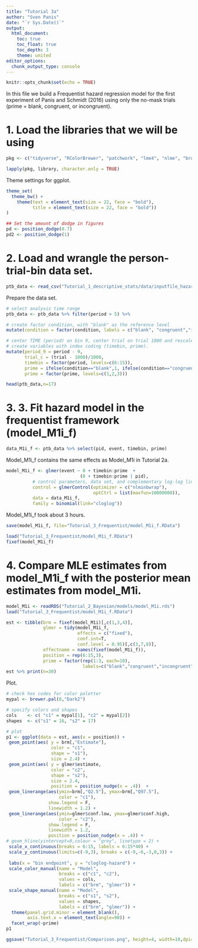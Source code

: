 ```yaml
---
title: "Tutorial 3a"
author: "Sven Panis"
date: "`r Sys.Date()`"
output:
  html_document:
    toc: true
    toc_float: true
    toc_depth: 3
    theme: united
editor_options: 
  chunk_output_type: console
---
```


```r
knitr::opts_chunk$set(echo = TRUE)
```

In this file we build a Frequentist hazard regression model for the first experiment of Panis and Schmidt (2016) using only the no-mask trials (prime = blank, congruent, or incongruent).

# 1. Load the libraries that we will be using

```r
pkg <- c("tidyverse", "RColorBrewer", "patchwork", "lme4", "nlme", "broom.mixed", "rstan")

lapply(pkg, library, character.only = TRUE)
```

Theme settings for ggplot.

```r
theme_set(
  theme_bw() +
    theme(text = element_text(size = 22, face = "bold"), 
          title = element_text(size = 22, face = "bold"))
)

## Set the amount of dodge in figures
pd <- position_dodge(0.7)
pd2 <- position_dodge(1)
```

# 2. Load and wrangle the person-trial-bin data set.

```r
ptb_data <- read_csv("Tutorial_1_descriptive_stats/data/inputfile_hazard_modeling.csv")
```

Prepare the data set.

```r
# select analysis time range
ptb_data <- ptb_data %>% filter(period > 5) %>%

# create factor condition, with "blank" as the reference level
mutate(condition = factor(condition, labels = c("blank", "congruent","incongruent"))) %>%

# center TIME (period) on bin 9, center trial on trial 1000 and rescale, 
# create variables with index coding (timebin, prime).
mutate(period_9 = period - 9,
       trial_c = (trial - 1000)/1000,
       timebin = factor(period, levels=c(6:15)),
       prime = ifelse(condition=="blank",1, ifelse(condition=="congruent",2,3)),
       prime = factor(prime, levels=c(1,2,3)))

head(ptb_data,n=17)
```

# 3. 3. Fit hazard model in the frequentist framework (model_M1i_f)

```r
data_M1i_f <- ptb_data %>% select(pid, event, timebin, prime)
```

Model_M1i_f contains the same effects as Model_M1i in Tutorial 2a.

```r
model_M1i_f <- glmer(event ~ 0 + timebin:prime  +
                            (0 + timebin:prime | pid),
          # control parameters, data set, and complementary log-log link function
          control = glmerControl(optimizer = c("nlminbwrap"),
                                 optCtrl = list(maxfun=10000000)), 
          data = data_M1i_f, 
          family = binomial(link="cloglog"))
```

Model_M1i_f took about 3 hours.

```r
save(model_M1i_f, file="Tutorial_3_Frequentist/model_M1i_f.RData")
```

```r
load("Tutorial_3_Frequentist/model_M1i_f.RData")
fixef(model_M1i_f)
```

# 4. Compare MLE estimates from model_M1i_f with the posterior mean estimates from model_M1i.

```r
model_M1i <- readRDS("Tutorial_2_Bayesian/models/model_M1i.rds")
load("Tutorial_3_Frequentist/model_M1i_f.RData")
```

```r
est <- tibble(brm = fixef(model_M1i)[,c(1,3,4)],
              glmer = tidy(model_M1i_f, 
                           effects = c("fixed"), 
                           conf.int=T, 
                           conf.level = 0.95)[,c(3,7,8)],
              effectname = names(fixef(model_M1i_f)),
              position = rep(6:15,3),
              prime = factor(rep(1:3, each=10),
                             labels=c("blank","congruent","incongruent")) )
est %>% print(n=30)
```

Plot.

```r
# check hex codes for color paletter
mypal <- brewer.pal(8,"Dark2")

# specify colors and shapes
cols    <- c( "c1" = mypal[1], "c2" = mypal[2])
shapes  <- c("s1" = 16, "s2" = 17)

# plot
p1 <- ggplot(data = est, aes(x = position)) +
 geom_point(aes( y = brm[,"Estimate"],  
                 color = "c1", 
                 shape = "s1"),
                 size = 2.4) +
 geom_point(aes( y = glmer$estimate, 
                 color = "c2", 
                 shape = "s2"),
                 size = 2.4, 
                 position = position_nudge(x = .4))  +
 geom_linerange(aes(ymin=brm[,"Q2.5"], ymax=brm[,"Q97.5"], 
                    color = "c1"), 
                show.legend = F,
                linewidth = 1.2) +
 geom_linerange(aes(ymin=glmer$conf.low, ymax=glmer$conf.high, 
                    color = "c2"), 
                show.legend = F, 
                linewidth = 1.2,
                position = position_nudge(x = .4)) +
# geom_hline(yintercept=0,colour = "grey", linetype = 2) +
 scale_x_continuous(breaks = 6:15, labels = 6:15*40) +
 scale_y_continuous(limits=c(-9,3), breaks = c(-9,-6,-3,0,3)) +
  
 labs(x = "bin endpoint", y = "cloglog-hazard") +
 scale_color_manual(name = "Model", 
                    breaks = c("c1", "c2"), 
                    values = cols,
                    labels = c("brm", "glmer")) +
 scale_shape_manual(name = "Model", 
                    breaks = c("s1", "s2"),
                    values = shapes,
                    labels = c("brm", "glmer")) +
  theme(panel.grid.minor = element_blank(),
        axis.text.x = element_text(angle=90)) +
  facet_wrap(~prime)
p1
```

```r
ggsave("Tutorial_3_Frequentist/Comparison.png", height=4, width=10,dpi=800)
```

